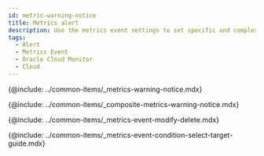 ```yaml
---
id: metric-warning-notice
title: Metrics alert
description: Use the metrics event settings to set specific and complex events.
tags:
  - Alert
  - Metrics Event
  - Oracle Cloud Monitor
  - Cloud
---
```


{@include: ../common-items/_metrics-warning-notice.mdx} 

{@include: ../common-items/_composite-metrics-warning-notice.mdx} 

{@include: ../common-items/_metrics-event-modify-delete.mdx}

{@include: ../common-items/_metrics-event-condition-select-target-guide.mdx}
